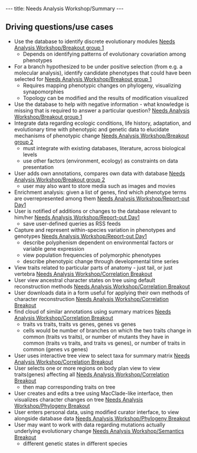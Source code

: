 ---
title: Needs Analysis Workshop/Summary
---

==Driving questions/use cases==

* Use the database to identify discrete evolutionary modules [[Needs Analysis Workshop/Breakout group 1]]
** Depends on identifying patterns of evolutionary covariation among phenotypes
* For a branch hypothesized to be under positive selection (from e.g. a molecular analysis), identify candidate phenotypes that could have been selected for [[Needs Analysis Workshop/Breakout group 1]]
** Requires mapping phenotypic changes on phylogeny, visualizing synapomorphies
** Topology can be modified and the results of modification visualized
* Use the database to help with negative information - what knowledge is missing that is required to answer a particular question? [[Needs Analysis Workshop/Breakout group 1]]
* Integrate data regarding ecologic conditions, life history, adaptation, and evolutionary time with phenotypic and genetic data to elucidate mechanisms of phenotypic change [[Needs Analysis Workshop/Breakout group 2]]
** must integrate with existing databases, literature, across biological levels
** use other factors (environment, ecology) as constraints on data presentation
* User adds own annotations, compares own data with database [[Needs Analysis Workshop/Breakout group 2]]
** user may also want to store media such as images and movies
* Enrichment analysis: given a list of genes, find which phenotype terms are overrepresented among them [[Needs Analysis Workshop/Report-out Day1]]
* User is notified of additions or changes to the database relevant to him/her [[Needs Analysis Workshop/Report-out Day1]]
** save user-defined queries as RSS feeds
* Capture and represent within-species variation in phenotypes and genotypes [[Needs Analysis Workshop/Report-out Day1]]
** describe polyphenism dependent on environmental factors or variable gene expression
** view population frequencies of polymorphic phenotypes
** describe phenotypic change through developmental time series
* View traits related to particular parts of anatomy - just tail, or just vertebra [[Needs Analysis Workshop/Correlation Breakout]]
* User view ancestral character states on tree using default reconstruction methods [[Needs Analysis Workshop/Correlation Breakout]]
* User downloads data in a form useful for applying their own methods of character reconstruction [[Needs Analysis Workshop/Correlation Breakout]]
* find cloud of similar annotations using summary matrices [[Needs Analysis Workshop/Correlation Breakout]]
** traits vs traits, traits vs genes, genes vs genes
** cells would be number of branches on which the two traits change in common (traits vs traits), or number of mutants they have in common (traits vs traits, and traits vs genes), or number of traits in common (genes vs genes)
* User uses interactive tree view to select taxa for summary matrix [[Needs Analysis Workshop/Correlation Breakout]]
* User selects one or more regions on body plan view to view traits(genes) affecting all [[Needs Analysis Workshop/Correlation Breakout]]
** then map corresponding traits on tree
* User creates and edits a tree using MacClade-like interface, then visualizes character changes on tree [[Needs Analysis Workshop/Phylogeny Breakout]]
* User enters personal data, using modified curator interface, to view alongside database data [[Needs Analysis Workshop/Phylogeny Breakout]]
* User may want to work with data regarding mutations actually underlying evolutionary change [[Needs Analysis Workshop/Semantics Breakout]]
** different genetic states in different species